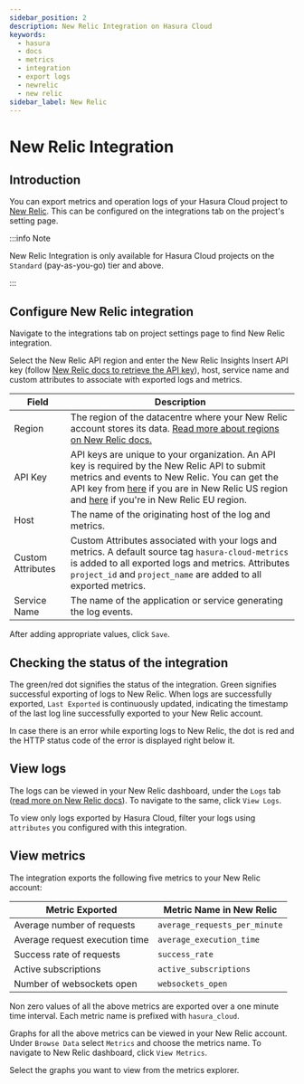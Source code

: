 ```yaml
---
sidebar_position: 2
description: New Relic Integration on Hasura Cloud
keywords:
  - hasura
  - docs
  - metrics
  - integration
  - export logs
  - newrelic
  - new relic
sidebar_label: New Relic
---
```



# New Relic Integration

## Introduction

You can export metrics and operation logs of your Hasura Cloud project to [New Relic](https://newrelic.com/). This can be configured on the integrations tab on the project's setting page.

:::info Note

New Relic Integration is only available for Hasura Cloud projects on the `Standard` (pay-as-you-go) tier and above.

:::

## Configure New Relic integration

Navigate to the integrations tab on project settings page to find New Relic integration.

<Thumbnail
  src="/img/graphql/cloud/metrics/integrate-newrelic.png"
  alt="Configure New Relic Integration"
  width="1146px"
/>

Select the New Relic API region and enter the New Relic Insights Insert API key (follow [New Relic docs to retrieve the API key](https://docs.newrelic.com/docs/apis/get-started/intro-apis/new-relic-api-keys/#insights-insert-key)), host, service name and custom attributes to associate with exported logs and metrics.

| Field             | Description                                                                                                                                                                                                                                                                                                                                                                              |
|-------------------|------------------------------------------------------------------------------------------------------------------------------------------------------------------------------------------------------------------------------------------------------------------------------------------------------------------------------------------------------------------------------------------|
| Region            | The region of the datacentre where your New Relic account stores its data. [Read more about regions on New Relic docs.](https://docs.newrelic.com/docs/using-new-relic/welcome-new-relic/get-started/our-eu-us-region-data-centers)                                                                                                                                                      |
| API Key           | API keys are unique to your organization. An API key is required by the New Relic API to submit metrics and events to New Relic. You can get the API key from [here](https://one.newrelic.com/launcher/api-keys-ui.api-keys-launcher) if you are in New Relic US region and [here](https://one.eu.newrelic.com/launcher/api-keys-ui.api-keys-launcher) if you're in New Relic EU region. |
| Host              | The name of the originating host of the log and metrics.                                                                                                                                                                                                                                                                                                                                 |
| Custom Attributes | Custom Attributes associated with your logs and metrics. A default source tag `hasura-cloud-metrics` is added to all exported logs and metrics. Attributes `project_id` and `project_name` are added to all exported metrics.                                                                                                                                                            |
| Service Name      | The name of the application or service generating the log events.                                                                                                                                                                                                                                                                                                                        |

<Thumbnail
  src="/img/graphql/cloud/metrics/configure-newrelic.png"
  alt="Configure New Relic Integration"
/>

After adding appropriate values, click `Save`.

## Checking the status of the integration

The green/red dot signifies the status of the integration. Green signifies successful exporting of logs to New Relic. When logs are successfully exported, `Last Exported` is continuously updated, indicating the timestamp of the last log line successfully exported to your New Relic account.

<Thumbnail
  src="/img/graphql/cloud/metrics/configure-newrelic-done.png"
  alt="New Relic Integration successfully configured"
  width="1146px"
/>

In case there is an error while exporting logs to New Relic, the dot is red and the HTTP status code of the error is displayed right below it.

<Thumbnail
  src="/img/graphql/cloud/metrics/configure-newrelic-fail.png"
  alt="New Relic Integration successfully configured"
  width="1146px"
/>

## View logs

The logs can be viewed in your New Relic dashboard, under the `Logs` tab ([read more on New Relic docs](https://docs.newrelic.com/docs/logs/log-management/get-started/get-started-log-management/#find-data)). To navigate to the same, click `View Logs`.

<Thumbnail
  src="/img/graphql/cloud/metrics/newrelic-view-logs.png"
  alt="New Relic Integration successfully configured"
  width="1146px"
/>

<Thumbnail
  src="/img/graphql/cloud/metrics/newrelic-logs.png"
  alt="Logs successfully exported to New Relic"
  width="1146px"
/>

To view only logs exported by Hasura Cloud, filter your logs using `attributes` you configured with this integration.

## View metrics

The integration exports the following five metrics to your New Relic account:

| Metric Exported                | Metric Name in New Relic      |
|--------------------------------|-------------------------------|
| Average number of requests     | `average_requests_per_minute` |
| Average request execution time | `average_execution_time`      |
| Success rate of requests       | `success_rate`                |
| Active subscriptions           | `active_subscriptions`        |
| Number of websockets open      | `websockets_open`             |

Non zero values of all the above metrics are exported over a one minute time interval. Each metric name is prefixed with `hasura_cloud`.

Graphs for all the above metrics can be viewed in your New Relic account. Under `Browse Data` select `Metrics` and choose the metrics name. To navigate to New Relic dashboard, click `View Metrics`.

<Thumbnail
  src="/img/graphql/cloud/metrics/newrelic-view-metrics.png"
  alt="New Relic Integration successfully configured"
  width="1146px"
/>

Select the graphs you want to view from the metrics explorer.

<Thumbnail
  src="/img/graphql/cloud/metrics/newrerlic-metrics.png"
  alt="Metrics successfully exported to New Relic"
  width="1146px"
/>
